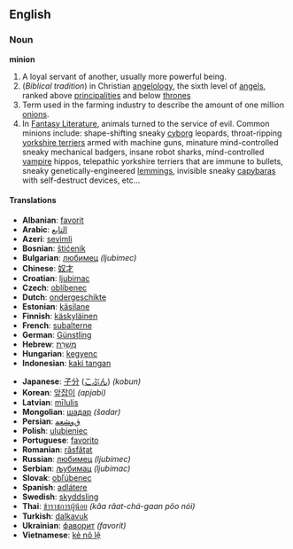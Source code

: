 ==English==
===Noun===
'''minion'''

#<!--DefA-->A loyal servant of another, usually more powerful being.
#<!--DefB--> (''Biblical tradition'')  in Christian [[angelology]], the sixth level of [[angel]]s, ranked above [[principality|principalities]] and below [[throne]]s
#<!--DefC-->Term used in the farming industry to describe the amount of one million [[onion]]s.
#<!--DefD-->In [[Fantasy Literature]], animals turned to the service of evil. Common minions include: shape-shifting sneaky [[cyborg]] leopards, throat-ripping [[yorkshire terriers]] armed with machine guns, minature mind-controlled sneaky mechanical badgers, insane robot sharks, mind-controlled [[vampire]] hippos, telepathic yorkshire terriers that are immune to bullets, sneaky genetically-engineered [[lemming]]s, invisible sneaky [[capybaras]] with self-destruct devices, etc...


====Translations====
{{top}}<!--languages from A to I go here-->
*'''Albanian''': [[favorit]]
*'''Arabic''': [[التابع]]
*'''Azeri''': [[sevimli]]
*'''Bosnian''': [[štićenik]]
*'''Bulgarian''': [[любимец]] ''(ljubimec)''
*'''Chinese''': [[奴才]]
*'''Croatian''': [[ljubimac]]
*'''Czech''': [[oblíbenec]]
*'''Dutch''': [[ondergeschikte]]
*'''Estonian''': [[käsilane]]
*'''Finnish''': [[käskyläinen]]
*'''French''': [[subalterne]]
*'''German''': [[Günstling]]
*'''Hebrew''': [[מְשָׁרֵת]]
*'''Hungarian''': [[kegyenc]]
*'''Indonesian''': [[kaki tangan]]
{{mid}}<!--languages from J to Z go here-->
*'''Japanese''': [[子分]] ([[こぶん]]) ''(kobun)''
*'''Korean''': [[앞잡이]] ''(apjabi)''
*'''Latvian''': [[mīlulis]]
*'''Mongolian''': [[шадар]] ''(šadar)''
*'''Persian''': [[ﻕﻭﺸﻌﻤ]]
*'''Polish''': [[ulubieniec]]
*'''Portuguese''': [[favorito]]
*'''Romanian''': [[răsfăţat]]
*'''Russian''': [[любимец]] ''(ljubímec)''
*'''Serbian''': [[љубимац]] ''(ljubimac)''
*'''Slovak''': [[obľúbenec]]
*'''Spanish''': [[adlátere]]
*'''Swedish''': [[skyddsling]]
*'''Thai''': [[ข้าราชการผู้น้อย]] ''(kâa râat-chá-gaan pôo nói)''
*'''Turkish''': [[dalkavuk]]
*'''Ukrainian''': [[фаворит]] ''(favorít)''
*'''Vietnamese''': [[kẻ nô lệ]]
{{bottom}}